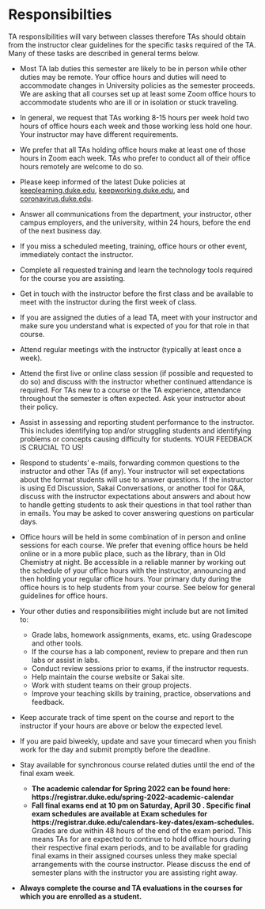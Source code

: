 # Responsibilties 

TA responsibilities will vary between classes therefore TAs should obtain from the instructor clear guidelines for the specific tasks required of the TA. Many of these tasks are described in general terms below.

- Most TA lab duties this semester are likely to be in person while other duties may be remote. Your office hours and duties will need to accommodate changes in University policies as the semester proceeds.  We are asking that all courses set up at least some Zoom office hours to accommodate students who are ill or in isolation or stuck traveling. 

- In general, we request that TAs working 8-15 hours per week hold two hours of office hours each week and those working less hold one hour. Your instructor may have different requirements. 

- We prefer that all TAs holding office hours make at least one of those hours in Zoom each week. TAs who prefer to conduct all of their office hours remotely are welcome to do so.

- Please keep informed of the latest Duke policies at [keeplearning.duke.edu](https://keeplearning.duke.edu/), [keepworking.duke.edu](https://keepworking.duke.edu/), and [coronavirus.duke.edu](https://coronavirus.duke.edu/).

- Answer all communications from the department, your instructor, other campus employers, and the university, within 24 hours, before the end of the next business day.

- If you miss a scheduled meeting, training, office hours or other event, immediately contact the instructor. 

- Complete all requested training and learn the technology tools required for the course you are assisting. 

- Get in touch with the instructor before the first class and be available to meet with the instructor during the first week of class. 

- If you are assigned the duties of a lead TA, meet with your instructor and make sure you understand what is expected of you for that role in that course.

- Attend regular meetings with the instructor (typically at least once a week). 

- Attend the first live or online class session (if possible and requested to do so) and discuss with the instructor whether continued attendance is required. For TAs new to a course or the TA experience, attendance throughout the semester is often expected. Ask your instructor about their policy.

- Assist in assessing and reporting student performance to the instructor. This includes identifying top and/or struggling students and identifying problems or concepts causing difficulty for students. YOUR FEEDBACK IS CRUCIAL TO US!  

- Respond to students' e-mails, forwarding common questions to the instructor and other TAs (if any). Your instructor will set expectations about the format students will use to answer questions. If the instructor is using Ed Discussion, Sakai Conversations, or another tool for Q&A, discuss with the instructor expectations about answers and about how to handle getting students to ask their questions in that tool rather than in emails. You may be asked to cover answering questions on particular days. 

- Office hours will be held in some combination of in person and online sessions for each course. We prefer that evening office hours be held online or in a more public place, such as the library, than in Old Chemistry at night. Be accessible in a reliable manner by working out the schedule of your office hours with the instructor, announcing and then holding your regular office hours. Your primary duty during the office hours is to help students from your course. See below for general guidelines for office hours. 

- Your other duties and responsibilities might include but are not limited to:
  - Grade labs, homework assignments, exams, etc. using Gradescope and other tools.
  - If the course has a lab component, review to prepare and then run labs or assist in labs. 
  - Conduct review sessions prior to exams, if the instructor requests.
  - Help maintain the course website or Sakai site.
  - Work with student teams on their group projects.
  - Improve your teaching skills by training, practice,  observations and feedback.

- Keep accurate track of time spent on the course and report to the instructor if your hours are above or below the expected level. 

- If you are paid biweekly, update and save your timecard when you finish work for the day and submit promptly before the deadline. 

- Stay available for synchronous course related duties until the end of the final exam week.
  - **The academic calendar for Spring 2022 can be found here: https://registrar.duke.edu/spring-2022-academic-calendar**
  - **Fall final exams end at 10 pm on Saturday, April 30	. Specific final exam schedules are available at Exam schedules for https://registrar.duke.edu/calendars-key-dates/exam-schedules.** Grades are due within 48 hours of the end of the exam period. This means TAs for are expected to continue to hold office hours during their respective final exam periods, and to be available for grading final exams in their assigned courses unless they make special arrangements with the course instructor. Please discuss the end of semester plans with the instructor you are assisting right away. 

- **Always complete the course and TA evaluations in the courses for which you are enrolled as a student.**
